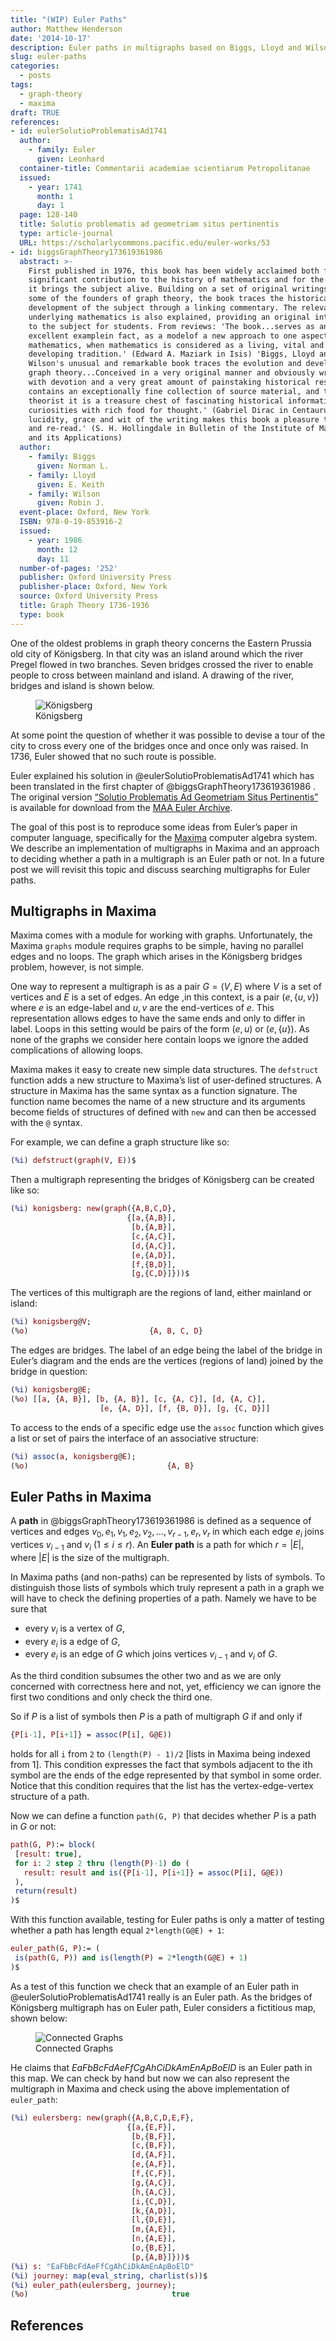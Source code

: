 ```yaml
---
title: "(WIP) Euler Paths"
author: Matthew Henderson
date: '2014-10-17'
description: Euler paths in multigraphs based on Biggs, Lloyd and Wilson.
slug: euler-paths
categories:
  - posts
tags:
  - graph-theory
  - maxima
draft: TRUE
references:
- id: eulerSolutioProblematisAd1741
  author:
    - family: Euler
      given: Leonhard
  container-title: Commentarii academiae scientiarum Petropolitanae
  issued:
    - year: 1741
      month: 1
      day: 1
  page: 128-140
  title: Solutio problematis ad geometriam situs pertinentis
  type: article-journal
  URL: https://scholarlycommons.pacific.edu/euler-works/53
- id: biggsGraphTheory173619361986
  abstract: >-
    First published in 1976, this book has been widely acclaimed both for its
    significant contribution to the history of mathematics and for the way that
    it brings the subject alive. Building on a set of original writings from
    some of the founders of graph theory, the book traces the historical
    development of the subject through a linking commentary. The relevant
    underlying mathematics is also explained, providing an original introduction
    to the subject for students. From reviews: 'The book...serves as an
    excellent examplein fact, as a modelof a new approach to one aspect of
    mathematics, when mathematics is considered as a living, vital and
    developing tradition.' (Edward A. Maziark in Isis) 'Biggs, Lloyd and
    Wilson's unusual and remarkable book traces the evolution and development of
    graph theory...Conceived in a very original manner and obviously written
    with devotion and a very great amount of painstaking historical research, it
    contains an exceptionally fine collection of source material, and to a graph
    theorist it is a treasure chest of fascinating historical information and
    curiosities with rich food for thought.' (Gabriel Dirac in Centaurus) 'The
    lucidity, grace and wit of the writing makes this book a pleasure to read
    and re-read.' (S. H. Hollingdale in Bulletin of the Institute of Mathematics
    and its Applications)
  author:
    - family: Biggs
      given: Norman L.
    - family: Lloyd
      given: E. Keith
    - family: Wilson
      given: Robin J.
  event-place: Oxford, New York
  ISBN: 978-0-19-853916-2
  issued:
    - year: 1986
      month: 12
      day: 11
  number-of-pages: '252'
  publisher: Oxford University Press
  publisher-place: Oxford, New York
  source: Oxford University Press
  title: Graph Theory 1736-1936
  type: book
---
```


One of the oldest problems in graph theory concerns the Eastern Prussia old
city of Königsberg. In that city was an island around which the river Pregel
flowed in two branches. Seven bridges crossed the river to enable people to
cross between mainland and island. A drawing of the river, bridges and island
is shown below.

![Königsberg](figure/konigsberg.png)

At some point the question of whether it was possible to devise a tour
of the city to cross every one of the bridges once and once only was
raised. In 1736, Euler showed that no such route is possible.

Euler explained his solution in
@eulerSolutioProblematisAd1741
which has been translated in
the first chapter of
@biggsGraphTheory173619361986
.
The original version
["Solutio Problematis Ad Geometriam Situs Pertinentis"](http://eulerarchive.maa.org/docs/originals/E053.pdf)
is available for
download from the
[MAA Euler Archive](http://eulerarchive.maa.org/).

The goal of this post is to reproduce some ideas from Euler's paper in computer
language, specifically for the
[Maxima](https://maxima.sourceforge.io/)
computer algebra system. We
describe an implementation of multigraphs in Maxima and an approach to deciding
whether a path in a multigraph is an Euler path or not. In a future post we
will revisit this topic and discuss searching multigraphs for Euler paths.

Multigraphs in Maxima
---------------------

Maxima comes with a module for working with graphs. Unfortunately, the
Maxima `graphs` module requires graphs to be simple, having no parallel edges
and no loops. The graph which arises in the Königsberg bridges problem,
however, is not simple.

One way to represent a multigraph is as a pair $G = (V, E)$ where $V$ is a
set of vertices and $E$ is a set of edges. An edge ,in this context, is a
pair $(e, \{u, v\})$ where $e$ is an edge-label and $u, v$ are the
end-vertices of $e$. This representation allows edges to have the same ends
and only to differ in label. Loops in this setting would be pairs of the form
$(e, u)$ or $(e, \{u\})$. As none of the graphs we consider here contain
loops we ignore the added complications of allowing loops.

Maxima makes it easy to create new simple data structures. The `defstruct`
function adds a new structure to Maxima's list of user-defined structures. A
structure in Maxima has the same syntax as a function signature. The function
name becomes the name of a new structure and its arguments become fields of
structures of defined with `new`  and can then be accessed with the `@` syntax.

For example, we can define a graph structure like so:

```maxima
(%i) defstruct(graph(V, E))$
```
  
Then a multigraph representing the bridges of Königsberg can be created like
so:

```maxima
(%i) konigsberg: new(graph({A,B,C,D},
                          {[a,{A,B}],
                           [b,{A,B}],
                           [c,{A,C}],
                           [d,{A,C}],
                           [e,{A,D}],
                           [f,{B,D}],
                           [g,{C,D}]}))$
```

The vertices of this multigraph are the regions of land, either mainland or
island:

```maxima
(%i) konigsberg@V;
(%o)                           {A, B, C, D}
```

The edges are bridges. The label of an edge being the label of the bridge in
Euler's diagram and the ends are the vertices (regions of land) joined by the
bridge in question:

```maxima
(%i) konigsberg@E;
(%o) [[a, {A, B}], [b, {A, B}], [c, {A, C}], [d, {A, C}],
                    [e, {A, D}], [f, {B, D}], [g, {C, D}]]
```

To access to the ends of a specific edge use the `assoc` function which gives
a list or set of pairs the interface of an associative structure:

```maxima
(%i) assoc(a, konigsberg@E);
(%o)                               {A, B}
```

Euler Paths in Maxima
---------------------

A **path** in
@biggsGraphTheory173619361986
is defined as a sequence of vertices
and edges $v_{0},e_{1},v_{1},e_{2},v_{2},\ldots,v_{r-1},e_{r},v_{r}$ in which
each edge $e_{i}$ joins vertices $v_{i-1}$ and $v_{i}$ $(1\leq i\leq r)$.
An **Euler path** is a path for which $r = |E|$, where $|E|$ is the size of
the multigraph.

In Maxima paths (and non-paths) can be represented by lists of symbols. To
distinguish those lists of symbols which truly represent a path in a graph we
will have to check the defining properties of a path. Namely we have to be sure
that

* every $v_{i}$ is a vertex of $G$,
* every $e_{i}$ is a edge of $G$,
* every $e_{i}$ is an edge of $G$ which joins vertices $v_{i-1}$ and
  $v_{i}$ of $G$.

As the third condition subsumes the other two and as we are only concerned with
correctness here and not, yet, efficiency we can ignore the first two conditions
and only check the third one.

So if $P$ is a list of symbols then $P$ is a path of multigraph $G$ if
and only if

```maxima
{P[i-1], P[i+1]} = assoc(P[i], G@E))
```

holds for all `i` from `2` to `(length(P) - 1)/2` [lists in Maxima being indexed
from 1]. This condition expresses the fact that symbols adjacent to the ith
symbol are the ends of the edge represented by that symbol in some order. Notice
that this condition requires that the list has the vertex-edge-vertex structure
of a path.

Now we can define a function `path(G, P)` that decides whether $P$ is a path
in $G$ or not:

```maxima
path(G, P):= block(
 [result: true],
 for i: 2 step 2 thru (length(P)-1) do (
   result: result and is({P[i-1], P[i+1]} = assoc(P[i], G@E))
 ),
 return(result)
)$
```

With this function available, testing for Euler paths is only a matter of
testing whether a path has length equal `2*length(G@E) + 1`:

```maxima
euler_path(G, P):= (
 is(path(G, P)) and is(length(P) = 2*length(G@E) + 1)
)$
```

As a test of this function we check that an example of an Euler path in
@eulerSolutioProblematisAd1741
really is an Euler path. As the bridges of Königsberg
multigraph has on Euler path, Euler considers a fictitious map, shown below:

![Connected Graphs](figure/eulersberg.png)

He claims that $EaFbBcFdAeFfCgAhCiDkAmEnApBoElD$ is an Euler path in this map.
We can check by hand but now we can also represent the multigraph in Maxima and
check using the above implementation of `euler_path`:

```maxima
(%i) eulersberg: new(graph({A,B,C,D,E,F},
                          {[a,{E,F}],
                           [b,{B,F}],
                           [c,{B,F}],
                           [d,{A,F}],
                           [e,{A,F}],
                           [f,{C,F}],
                           [g,{A,C}],
                           [h,{A,C}],
                           [i,{C,D}],
                           [k,{A,D}],
                           [l,{D,E}],
                           [m,{A,E}],
                           [n,{A,E}],
                           [o,{B,E}],
                           [p,{A,B}]}))$
(%i) s: "EaFbBcFdAeFfCgAhCiDkAmEnApBoElD"
(%i) journey: map(eval_string, charlist(s))$
(%i) euler_path(eulersberg, journey);
(%o)                                true
```

References
----------
